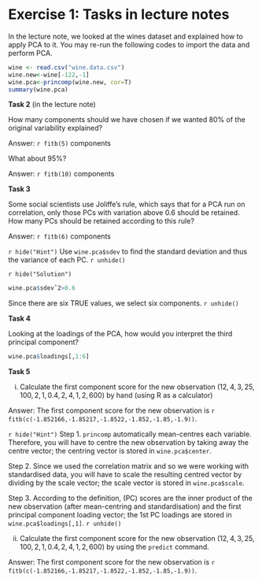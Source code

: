 # Exercise 1: Tasks in lecture notes

In the lecture note, we looked at the wines dataset and explained how to apply PCA to it. You may re-run the following codes to import the data and perform PCA.

```r
wine <- read.csv("wine.data.csv")
wine.new<-wine[-122,-1]
wine.pca<-princomp(wine.new, cor=T)
summary(wine.pca)
```

**Task 2** (in the lecture note)

How many components should we have chosen if we wanted 80\% of the original variability explained? 

Answer: `r fitb(5)` components

What about 95\%?

Answer: `r fitb(10)` components

**Task 3**

Some social scientists use Joliffe’s rule, which says that for a PCA run on correlation, only those PCs with variation above 0.6 should be retained. How many PCs should be retained according to this rule?

Answer: `r fitb(6)` components

`r hide("Hint")`
Use `wine.pca$sdev` to find the standard deviation and thus the variance of each PC. 
`r unhide()`

`r hide("Solution")`
```r
wine.pca$sdevˆ2>0.6
```
Since there are six TRUE values, we select six components.
`r unhide()`

**Task 4**

Looking at the loadings of the PCA, how would you interpret the third principal component? 

```r
wine.pca$loadings[,1:6]
```

**Task 5**

(i) Calculate the first component score for the new observation $(12,4,3,25,100,2,1,0.4,2,4,1,2,600)$ by hand (using R as a calculator)

Answer: The first component score for the new observation is `r fitb(c(-1.852166,-1.85217,-1.8522,-1.852,-1.85,-1.9))`.

`r hide("Hint")`
Step 1. `princomp` automatically mean-centres each variable. Therefore, you will have to centre the new observation by taking away the centre vector; the centring vector is stored in `wine.pca$center`. 

Step 2. Since we used the correlation matrix and so we were working with standardised data, you will have to scale the resulting centred vector by dividing by the scale vector; the scale vector is stored in `wine.pca$scale`. 

Step 3. According to the definition, (PC) scores are the inner product of the new observation (after mean-centring and standardisation) and the first principal component loading vector; the 1st PC loadings are stored in `wine.pca$loadings[,1]`.
`r unhide()`

(ii) Calculate the first component score for the new observation $(12,4,3,25,100,2,1,0.4,2,4,1,2,600)$ by using the `predict` command. 

Answer: The first component score for the new observation is `r fitb(c(-1.852166,-1.85217,-1.8522,-1.852,-1.85,-1.9))`.

